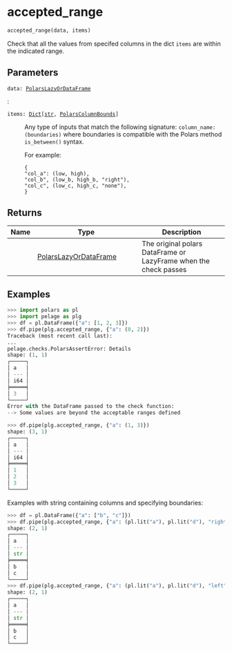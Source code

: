 # accepted_range { #pelage.accepted_range }

```python
accepted_range(data, items)
```

Check that all the values from specifed columns in the dict `items` are within
    the indicated range.

## Parameters {.doc-section .doc-section-parameters}

<code><span class="parameter-name">data</span><span class="parameter-annotation-sep">:</span> <span class="parameter-annotation">[PolarsLazyOrDataFrame](`pelage.checks.utils.types.PolarsLazyOrDataFrame`)</span></code>

:

<code><span class="parameter-name">items</span><span class="parameter-annotation-sep">:</span> <span class="parameter-annotation">[Dict](`typing.Dict`)\[[str](`str`), [PolarsColumnBounds](`pelage.checks.utils.types.PolarsColumnBounds`)\]</span></code>

:   Any type of inputs that match the following signature:
    `column_name: (boundaries)` where boundaries is compatible with the Polars
    method `is_between()` syntax.

    For example:
    ```
    {
    "col_a": (low, high),
    "col_b", (low_b, high_b, "right"),
    "col_c", (low_c, high_c, "none"),
    }
    ```

## Returns {.doc-section .doc-section-returns}

| Name   | Type                                                                       | Description                                                      |
|--------|----------------------------------------------------------------------------|------------------------------------------------------------------|
|        | [PolarsLazyOrDataFrame](`pelage.checks.utils.types.PolarsLazyOrDataFrame`) | The original polars DataFrame or LazyFrame when the check passes |

## Examples {.doc-section .doc-section-examples}

```python
>>> import polars as pl
>>> import pelage as plg
>>> df = pl.DataFrame({"a": [1, 2, 3]})
>>> df.pipe(plg.accepted_range, {"a": (0, 2)})
Traceback (most recent call last):
...
pelage.checks.PolarsAssertError: Details
shape: (1, 1)
┌─────┐
│ a   │
│ --- │
│ i64 │
╞═════╡
│ 3   │
└─────┘
Error with the DataFrame passed to the check function:
--> Some values are beyond the acceptable ranges defined
```

```python
>>> df.pipe(plg.accepted_range, {"a": (1, 3)})
shape: (3, 1)
┌─────┐
│ a   │
│ --- │
│ i64 │
╞═════╡
│ 1   │
│ 2   │
│ 3   │
└─────┘
```

Examples with string containing columns and specifying boundaries:

```python
>>> df = pl.DataFrame({"a": ["b", "c"]})
>>> df.pipe(plg.accepted_range, {"a": (pl.lit("a"), pl.lit("d"), "right")})
shape: (2, 1)
┌─────┐
│ a   │
│ --- │
│ str │
╞═════╡
│ b   │
│ c   │
└─────┘
>>> df.pipe(plg.accepted_range, {"a": (pl.lit("a"), pl.lit("d"), "left")})
shape: (2, 1)
┌─────┐
│ a   │
│ --- │
│ str │
╞═════╡
│ b   │
│ c   │
└─────┘
```
